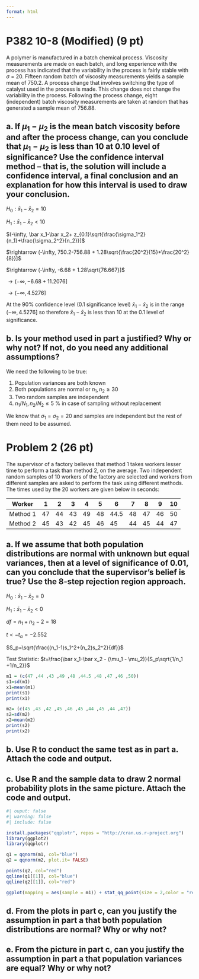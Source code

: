 ```yaml
---
format: html
---
```


# P382 10-8 (Modified) (9 pt)
A polymer is manufactured in a batch chemical process. Viscosity measurements are made on each batch, and long experience with the process has indicated that the variability in the process is fairly stable with $\sigma$ = 20. Fifteen random batch of viscosity measurements yields a sample mean of 750.2. A process change that involves switching the type of catalyst used in the process is made. This change does not change the variability in the process. Following the process change, eight (independent) batch viscosity measurements are taken at random that has generated a sample mean of 756.88.

## a. If $\mu_1-\mu_2$ is the mean batch viscosity before and after the process change, can you conclude that $\mu_1-\mu_2$ is less than 10 at 0.10 level of significance? Use the confidence interval method -- that is, the solution will include a confidence interval, a final conclusion and an explanation for how this interval is used to draw your conclusion.

$H_0: \bar x_1-\bar x_2=10$

$H_1: \bar x_1-\bar x_2<10$

$(-\infty, \bar x_1-\bar x_2+ z_{0.1}\sqrt{\frac{\sigma_1^2}{n_1}+\frac{\sigma_2^2}{n_2}}]$

$\rightarrow (-\infty, 750.2-756.88 + 1.28\sqrt{\frac{20^2}{15}+\frac{20^2}{8}}]$

$\rightarrow (-\infty, -6.68 + 1.28\sqrt{76.667}]$

$\rightarrow (-\infty, -6.68 + 11.2076]$

$\rightarrow (-\infty, 4.5276]$

At the 90% confidence level (0.1 significance level) $\bar x_1-\bar x_2$ is in the range $(-\infty, 4.5276]$ so therefore $\bar x_1-\bar x_2$ is less than 10 at the 0.1 level of significance.

## b. Is your method used in part a justified? Why or why not? If not, do you need any additional assumptions?

We need the following to be true:

1. Population variances are both known
2. Both populations are normal or $n_1,n_2\geq30$
3. Two random samples are independent
4. $n_1/N_1, n_2/N_2\leq 5$ % in case of sampling without replacement

We know that $\sigma_1=\sigma_2=20$ and samples are independent but the rest of them need to be assumed.

# Problem 2 (26 pt)
The supervisor of a factory believes that method 1 takes workers lesser time to perform a task than method 2, on the average. Two independent random samples of 10 workers of the factory are selected and workers from different samples are asked to perform the task using different methods. The times used by the 20 workers are given below in seconds:

|Worker |1 |2 |3 |4 |5 |6 |7 |8 |9 |10|
| ---   | -|- | -|- |- |- |- |- |- |--| 
|Method 1 |47 |44 |43 |49 |48 |44.5 |48 |47 |46 |50|
|Method 2 |45 |43 |42 |45 |46 |45 |44 |45 |44 |47|

## a. If we assume that both population distributions are normal with unknown but equal variances, then at a level of significance of 0.01, can you conclude that the supervisor’s belief is true? Use the 8-step rejection region approach.

$H_0: \bar x_1-\bar x_2=0$

$H_1: \bar x_1-\bar x_2<0$

$df= n_1+n_2-2=18$

$t<-t_\alpha=-2.552$

$S_p=\sqrt{\frac{(n_1-1)s_1^2+(n_2)s_2^2}{df}}$

Test Statistic: $t=\frac{\bar x_1-\bar x_2 - (\mu_1 - \mu_2)}{S_p\sqrt{1/n_1 +1/n_2}}$

```r
m1 = (c(47 ,44 ,43 ,49 ,48 ,44.5 ,48 ,47 ,46 ,50))
s1=sd(m1)
x1=mean(m1)
print(s1)
print(x1)

m2= (c(45 ,43 ,42 ,45 ,46 ,45 ,44 ,45 ,44 ,47))
s2=sd(m2)
x2=mean(m2)
print(s2)
print(x2)
```

## b. Use R to conduct the same test as in part a. Attach the code and output.

## c. Use R and the sample data to draw 2 normal probability plots in the same picture. Attach the code and output.

```r
#| ouput: false
#| warning: false
#| include: false

install.packages("qqplotr", repos = "http://cran.us.r-project.org")
library(ggplot2)
library(qqplotr)
```
```r
q1 = qqnorm(m1, col="blue")
q2 = qqnorm(m2, plot.it= FALSE)

points(q2, col="red")
qqline(q1[[1]], col="blue")
qqline(q2[[1]], col="red")

ggplot(mapping = aes(sample = m1)) + stat_qq_point(size = 2,color = "red") + stat_qq_line(color="green") + xlab("x-axis") + ylab("y-axis")
```


## d. From the plots in part c, can you justify the assumption in part a that both population distributions are normal? Why or why not?

## e. From the picture in part c, can you justify the assumption in part a that population variances are equal? Why or why not?
